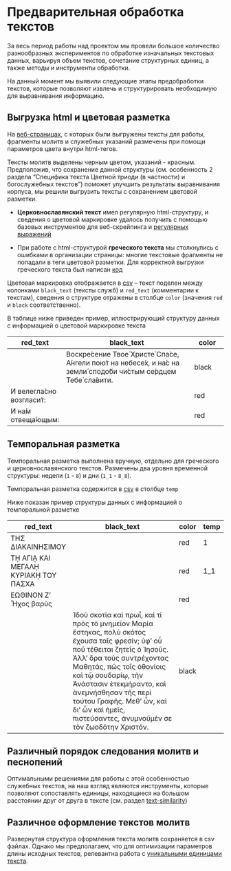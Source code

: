 # Предварительная обработка текстов {#sec-about_preprocessing}

За весь период работы над проектом мы провели большое количество разнообразных экспериментов по обработке изначальных текстовых данных, варьируя объем текстов, сочетание структурных единиц, а также методы и инструменты обработки.

На данный момент мы выявили следующие этапы предобработки текстов, которые позволяют извлечь и структурировать необходимую для выравнивания информацию.  

## Выгрузка html и цветовая разметка {#sec-html_color}

На [веб-страницах](010_pentekostarion.qmd#sec-about_pent), с которых были выгружены тексты для работы, фрагменты молитв и служебных указаний размечены при помощи параметров цвета внутри html-тегов.

Тексты молитв выделены черным цветом, указаний - красным. Предположив, что сохранение данной структуры (см. особенность 2 раздела "Специфика текста Цветной триоди (в частности) и богослужебных текстов") поможет улучшить результаты выравнивания корпуса, мы решили выгрузить тексты с сохранением цветовой разметки.

-   **Церковнославянский текст** имел регулярную html-структуру, и сведения о цветовой маркировке удалось получить с помощью базовых инструментов для веб-скрейпинга и [регулярных выражений](https://github.com/Drozhzhinastya/GSPC/blob/main/scripts/scraping/md_to_csv_csl.ipynb)

-   При работе с html-структурой **греческого текста** мы столкнулись с ошибками в организации страницы: многие текстовые фрагменты не попадали в теги цветовой разметки. Для корректной выгрузки греческого текста был написан [код](https://github.com/Drozhzhinastya/GSPC/blob/main/scripts/scraping/scrape_grc.ipynb)

Цветовая маркировка отображается в [csv](https://github.com/Drozhzhinastya/GSPC/tree/main/csv/markup) -- текст поделен между колонками `black_text` (тексты служб) и `red_text` (комментарии к текстам), сведения о структуре отражены в столбце `color` (значения `red` и `black` соответственно).

::: {.callout-note icon=false appearance=simple title='Как это выглядит?'} 
В таблице ниже приведен пример, иллюстрирующий структуру данных с информацией о цветовой маркировке текста
:::

| red_text                | black_text                                                                                                 | color |
|------------|------------------------------------------------|------------|
|                         | Воскре́сение Твое́ Христе́ Спа́се, А́нгели пою́т на небесе́х, и на́с на земли́ сподо́би чи́стым се́рдцем Тебе́ сла́вити. | black |
| И велегла́сно возгласи́т: |                                                                                                            | red   |
| И на́м отвеща́ющым:       |                                                                                                            | red   |

## Темпоральная разметка {#sec_temporal_markup}

Темпоральная разметка выполнена вручную, отдельно для греческого и церковнославянского текстов. Размечены два уровня временной структуры: недели (`1` - `8`) и дни (`1_1` - `8_8`).

Темпоральная разметка содержится в [csv](https://github.com/Drozhzhinastya/GSPC/tree/main/csv/markup) в столбце `temp`

::: {.callout-note icon=false appearance=simple title='Как это выглядит?'} 
Ниже показан пример структуры данных с информацией о темпоральной разметке
:::

| red_text                             | black_text                                                                                                                                                                                                                                                                                                                                                    | color | temp |
|--------------------------------------|---------------------------------------------------------------------------------------------------------------------------------------------------------------------------------------------------------------------------------------------------------------------------------------------------------------------------------------------------------------|-------|------|
| ΤΗΣ ΔΙΑΚΑΙΝΗΣΙΜΟΥ                    |                                                                                                                                                                                                                                                                                                                                                               | red   | 1    |
| Τῌ ΑΓΙᾼ ΚΑΙ ΜΕΓΑΛῌ ΚΥΡΙΑΚῌ ΤΟΥ ΠΑΣΧΑ |                                                                                                                                                                                                                                                                                                                                                               | red   | 1_1  |
| ΕΩΘΙΝΟΝ Ζ' Ἦχος βαρὺς                |                                                                                                                                                                                                                                                                                                                                                               | red   |      |
|                                      | Ἰδοὺ σκοτία καὶ πρωΐ, καὶ τί πρὸς τὸ μνημεῖον Μαρία ἕστηκας, πολὺ σκότος ἔχουσα ταῑς φρεσίν; ὑφ' οὗ ποῦ τέθειται ζητεῖς ὁ Ἰησοῦς. Ἀλλ' ὅρα τοὺς συντρέχοντας Μαθητάς, πῶς τοῖς ὀθονίοις καὶ τῷ σουδαρίῳ, τὴν Ἀνάστασιν ἐτεκμήραντο, καὶ ἀνεμνήσθησαν τῆς περὶ τούτου Γραφῆς. Μεθ' ὧν, καὶ δι' ὧν καὶ ἡμεῖς, πιστεύσαντες, ἀνυμνοῦμέν σε τὸν ζωοδότην Χριστόν. | black |      |

## Различный порядок следования молитв и песнопений {#sec_hymn_sequence}

Оптимальными решениями для работы с этой особенностью служебных текстов, на наш взгляд являются инструменты, которые позволяют сопоставлять единицы, находящиеся на большом расстоянии друг от друга в тексте (см. раздел [text-similarity](050_text_similarity.qmd))

## Различное оформление текстов молитв

Развернутая структура оформления текста молитв сохраняется в csv файлах. Однако мы предполагаем, что для оптимизации параметров длины исходных текстов, релевантна работа с [уникальными единицами текста](https://github.com/Drozhzhinastya/GSPC/tree/main/texts/unique_units).